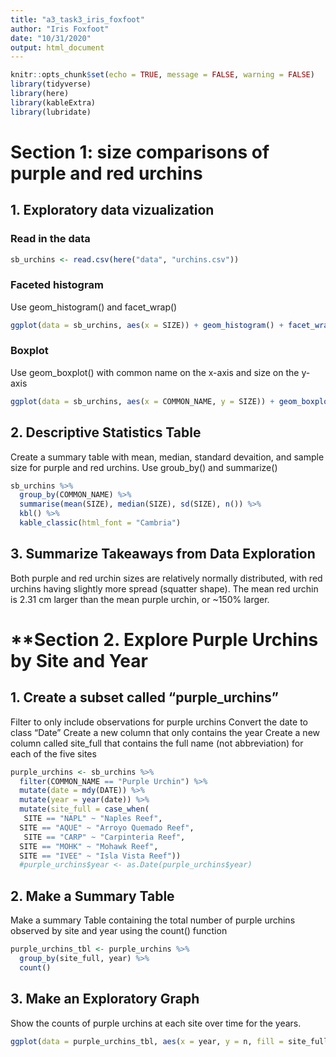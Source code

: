 ```yaml
---
title: "a3_task3_iris_foxfoot"
author: "Iris Foxfoot"
date: "10/31/2020"
output: html_document
---
```


```r
knitr::opts_chunk$set(echo = TRUE, message = FALSE, warning = FALSE)
library(tidyverse)
library(here)
library(kableExtra)
library(lubridate)
```
# **Section 1: size comparisons of purple and red urchins**

## 1. Exploratory data vizualization

### Read in the data

```r
sb_urchins <- read.csv(here("data", "urchins.csv"))
```

### Faceted histogram

Use geom_histogram() and facet_wrap()

```r
ggplot(data = sb_urchins, aes(x = SIZE)) + geom_histogram() + facet_wrap(~COMMON_NAME) + labs(x = "Urchin Size (cm)", y = "Number of Urchins")
```
### Boxplot

Use geom_boxplot() with common name on the x-axis and size on the y-axis

```r
ggplot(data = sb_urchins, aes(x = COMMON_NAME, y = SIZE)) + geom_boxplot() + labs(x= "Common Name", y = "Urchin Size (cm)")
```

## 2. Descriptive Statistics Table

Create a summary table with mean, median, standard devaition, and sample size for purple and red urchins. Use groub_by() and summarize()

```r
sb_urchins %>% 
  group_by(COMMON_NAME) %>% 
  summarise(mean(SIZE), median(SIZE), sd(SIZE), n()) %>% 
  kbl() %>% 
  kable_classic(html_font = "Cambria")
```

## 3. Summarize Takeaways from Data Exploration

Both purple and red urchin sizes are relatively normally distributed, with red urchins having slightly more spread (squatter shape). The mean red urchin is 2.31 cm larger than the mean purple urchin, or ~150% larger.

# **Section 2. Explore Purple Urchins by Site and Year

## 1. Create a subset called "purple_urchins"

Filter to only include observations for purple urchins
Convert the date to class “Date” 
Create a new column that only contains the year
Create a new column called site_full that contains the full name (not abbreviation) for each of the five sites

```r
purple_urchins <- sb_urchins %>%
  filter(COMMON_NAME == "Purple Urchin") %>%
  mutate(date = mdy(DATE)) %>% 
  mutate(year = year(date)) %>%
  mutate(site_full = case_when(
   SITE == "NAPL" ~ "Naples Reef", 
  SITE == "AQUE" ~ "Arroyo Quemado Reef", 
   SITE == "CARP" ~ "Carpinteria Reef", 
  SITE == "MOHK" ~ "Mohawk Reef", 
  SITE == "IVEE" ~ "Isla Vista Reef"))
  #purple_urchins$year <- as.Date(purple_urchins$year)
```

## 2. Make a Summary Table

Make a summary Table containing the total number of purple urchins observed by site and year using the count() function

```r
purple_urchins_tbl <- purple_urchins %>% 
  group_by(site_full, year) %>% 
  count()
```

## 3. Make an Exploratory Graph

Show the counts of purple urchins at each site over time for the years.

```r
ggplot(data = purple_urchins_tbl, aes(x = year, y = n, fill = site_full)) + geom_col() + facet_grid(~site_full) + theme(legend.position = "none")
```



